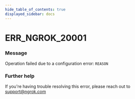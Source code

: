 ```yaml
---
hide_table_of_contents: true
displayed_sidebar: docs
---
```



# ERR_NGROK_20001

### Message

Operation failed due to a configuration error: `REASON`

<ErrorDetails error="err_ngrok_20001" />

### Further help

If you're having trouble resolving this error, please reach out to [support@ngrok.com](mailto:support@ngrok.com?subject=Help%20with%20ERR_NGROK_20001)

